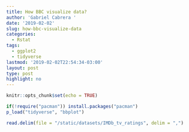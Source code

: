 ```yaml
---
title: How BBC visualize data?
author: 'Gabriel Cabrera '
date: '2019-02-02'
slug: how-bbc-visualize-data
categories:
  - Rstat
tags:
  - ggplot2
  - tidyverse
lastmod: '2019-02-02T22:54:34-03:00'
layout: post
type: post
highlight: no
---
```


```r
knitr::opts_chunk$set(echo = TRUE)
```

```r
if(!require("pacman")) install.packages("pacman")
p_load("tidyverse", "bbplot")
```
```r
read.delim(file = "/static/datasets/IMDb_tv_ratings", delim = ",")
```



